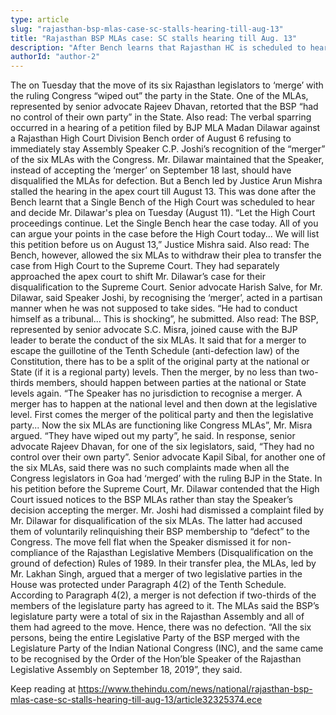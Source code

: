 ```yaml
---
type: article
slug: "rajasthan-bsp-mlas-case-sc-stalls-hearing-till-aug-13"
title: "Rajasthan BSP MLAs case: SC stalls hearing till Aug. 13"
description: "After Bench learns that Rajasthan HC is scheduled to hear and decide BJP MLA’s plea today"
authorId: "author-2"
---
```


The 
 on Tuesday that the move of its six Rajasthan legislators to ‘merge’ with the ruling Congress “wiped out” the party in the State.
One of the MLAs, represented by senior advocate Rajeev Dhavan, retorted that the BSP “had no control of their own party” in the State.
Also read: 
The verbal sparring occurred in a hearing of a petition filed by BJP MLA Madan Dilawar against a Rajasthan High Court Division Bench order of August 6 refusing to immediately stay Assembly Speaker C.P. Joshi’s recognition of the “merger” of the six MLAs with the Congress. Mr. Dilawar maintained that the Speaker, instead of accepting the ‘merger’ on September 18 last, should have disqualified the MLAs for defection.
But a Bench led by Justice Arun Mishra stalled the hearing in the apex court till August 13. This was done after the Bench learnt that a Single Bench of the High Court was scheduled to hear and decide Mr. Dilawar's plea on Tuesday (August 11).
“Let the High Court proceedings continue. Let the Single Bench hear the case today. All of you can argue your points in the case before the High Court today... We will list this petition before us on August 13,” Justice Mishra said.
Also read: 
The Bench, however, allowed the six MLAs to withdraw their plea to transfer the case from High Court to the Supreme Court. They had separately approached the apex court to shift Mr. Dilawar’s case for their disqualification to the Supreme Court.
Senior advocate Harish Salve, for Mr. Dilawar, said Speaker Joshi, by recognising the ‘merger’, acted in a partisan manner when he was not supposed to take sides. “He had to conduct himself as a tribunal... This is shocking”, he submitted.
Also read: 
The BSP, represented by senior advocate S.C. Misra, joined cause with the BJP leader to berate the conduct of the six MLAs.
It said that for a merger to escape the guillotine of the Tenth Schedule (anti-defection law) of the Constitution, there has to be a split of the original party at the national or State (if it is a regional party) levels. Then the merger, by no less than two-thirds members, should happen between parties at the national or State levels again.
“The Speaker has no jurisdiction to recognise a merger. A merger has to happen at the national level and then down at the legislative level. First comes the merger of the political party and then the legislative party... Now the six MLAs are functioning like Congress MLAs”, Mr. Misra argued. “They have wiped out my party”, he said.
In response, senior advocate Rajeev Dhavan, for one of the six legislators, said, “They had no control over their own party”. 
Senior advocate Kapil Sibal, for another one of the six MLAs, said there was no such complaints made when all the Congress legislators in Goa had ‘merged’ with the ruling BJP in the State. 
In his petition before the Supreme Court, Mr. Dilawar contended that the High Court issued notices to the BSP MLAs rather than stay the Speaker’s decision accepting the merger. 
Mr. Joshi had dismissed a complaint filed by Mr. Dilawar for disqualification of the six MLAs. The latter had accused them of voluntarily relinquishing their BSP membership to “defect” to the Congress. The move fell flat when the Speaker dismissed it for non-compliance of the Rajasthan Legislative Members (Disqualification on the ground of defection) Rules of 1989.
In their transfer plea, the MLAs, led by Mr. Lakhan Singh, argued that a merger of two legislative parties in the House was protected under Paragraph 4(2) of the Tenth Schedule.
According to Paragraph 4(2), a merger is not defection if two-thirds of the members of the legislature party has agreed to it. The MLAs said the BSP’s legislature party were a total of six in the Rajasthan Assembly and all of them had agreed to the move. Hence, there was no defection.
“All the six persons, being the entire Legislative Party of the BSP merged with the Legislature Party of the Indian National Congress (INC), and the same came to be recognised by the Order of the Hon’ble Speaker of the Rajasthan Legislative Assembly on September 18, 2019”, they said.

Keep reading at https://www.thehindu.com/news/national/rajasthan-bsp-mlas-case-sc-stalls-hearing-till-aug-13/article32325374.ece
